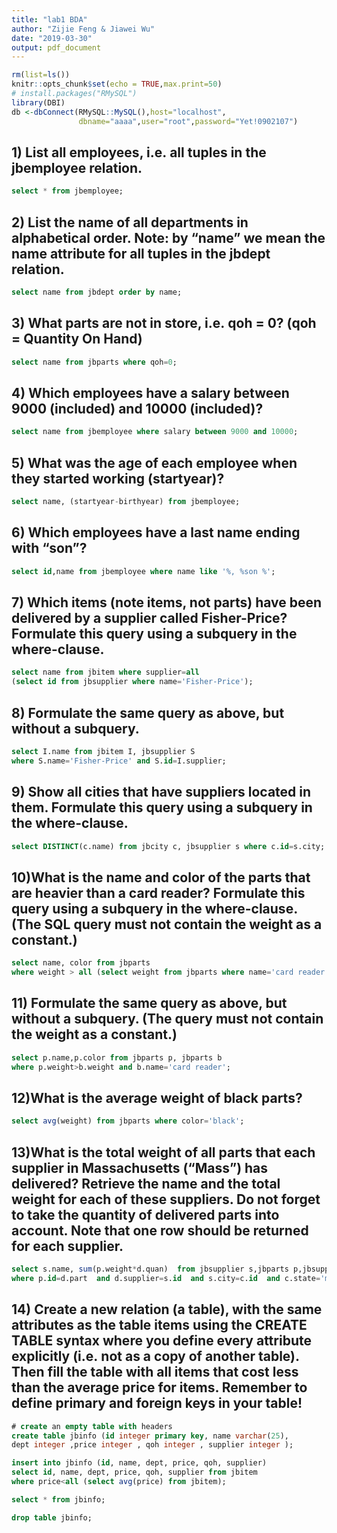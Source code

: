```yaml
---
title: "lab1 BDA"
author: "Zijie Feng & Jiawei Wu"
date: "2019-03-30"
output: pdf_document
---
```


```r
rm(list=ls())
knitr::opts_chunk$set(echo = TRUE,max.print=50)
# install.packages("RMySQL")
library(DBI)
db <-dbConnect(RMySQL::MySQL(),host="localhost",
               dbname="aaaa",user="root",password="Yet!0902107")

```



## 1) List all employees, i.e. all tuples in the jbemployee relation.

```sql
select * from jbemployee;
```

## 2) List the name of all departments in alphabetical order. Note: by “name” we mean the name attribute for all tuples in the jbdept relation.

```sql
select name from jbdept order by name;
```

## 3) What parts are not in store, i.e. qoh = 0? (qoh = Quantity On Hand)

```sql
select name from jbparts where qoh=0;
```


## 4) Which employees have a salary between 9000 (included) and 10000 (included)?

```sql
select name from jbemployee where salary between 9000 and 10000;
```

## 5) What was the age of each employee when they started working (startyear)?

```sql
select name, (startyear-birthyear) from jbemployee;
```


## 6) Which employees have a last name ending with “son”?

```sql
select id,name from jbemployee where name like '%, %son %';
```

## 7) Which items (note items, not parts) have been delivered by a supplier called Fisher-Price? Formulate this query using a subquery in the where-clause.

```sql
select name from jbitem where supplier=all 
(select id from jbsupplier where name='Fisher-Price');
```

## 8) Formulate the same query as above, but without a subquery.

```sql
select I.name from jbitem I, jbsupplier S 
where S.name='Fisher-Price' and S.id=I.supplier;
```

## 9) Show all cities that have suppliers located in them. Formulate this query using a subquery in the where-clause.

```sql
select DISTINCT(c.name) from jbcity c, jbsupplier s where c.id=s.city;
```

## 10)What is the name and color of the parts that are heavier than a card reader? Formulate this query using a subquery in the where-clause. (The SQL query must not contain the weight as a constant.)

```sql
select name, color from jbparts 
where weight > all (select weight from jbparts where name='card reader');
```

## 11) Formulate the same query as above, but without a subquery. (The query must not contain the weight as a constant.)

```sql
select p.name,p.color from jbparts p, jbparts b 
where p.weight>b.weight and b.name='card reader';
```

## 12)What is the average weight of black parts?

```sql
select avg(weight) from jbparts where color='black';
```

## 13)What is the total weight of all parts that each supplier in Massachusetts (“Mass”) has delivered? Retrieve the name and the total weight for each of these suppliers. Do not forget to take the quantity of delivered parts into account. Note that one row should be returned for each supplier.

```sql
select s.name, sum(p.weight*d.quan)  from jbsupplier s,jbparts p,jbsupply d, jbcity c  
where p.id=d.part  and d.supplier=s.id  and s.city=c.id  and c.state='mass' Group by s.name;
```

## 14) Create a new relation (a table), with the same attributes as the table items using the CREATE TABLE syntax where you define every attribute explicitly (i.e. not as a copy of another table). Then fill the table with all items that cost less than the average price for items. Remember to define primary and foreign keys in your table!

```sql
# create an empty table with headers
create table jbinfo (id integer primary key, name varchar(25),
dept integer ,price integer , qoh integer , supplier integer );
```

```sql
insert into jbinfo (id, name, dept, price, qoh, supplier) 
select id, name, dept, price, qoh, supplier from jbitem 
where price<all (select avg(price) from jbitem);
```
```sql
select * from jbinfo;
```

```sql
drop table jbinfo;
```

